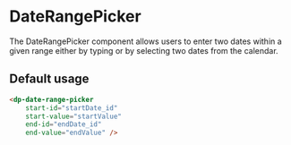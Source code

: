 
<Meta
    title="Components/DateRangePicker"
    component={DpDateRangePicker}
/>

# DateRangePicker

The DateRangePicker component allows users to enter two dates within a given range either by typing
or by selecting two dates from the calendar.

## Default usage

```html
<dp-date-range-picker
    start-id="startDate_id"
    start-value="startValue"
    end-id="endDate_id"
    end-value="endValue" />
```
